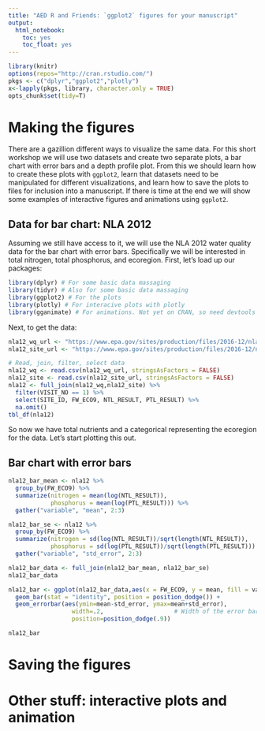 ```yaml
---
title: "AED R and Friends: `ggplot2` figures for your manuscript"
output: 
  html_notebook:
    toc: yes
    toc_float: yes
---
```


```r
library(knitr)
options(repos="http://cran.rstudio.com/")
pkgs <- c("dplyr","ggplot2","plotly")
x<-lapply(pkgs, library, character.only = TRUE)
opts_chunk$set(tidy=T)
```
 
# Making the figures
There are a gazillion different ways to visualize the same data.  For this short workshop we will use two datasets and create two separate plots, a bar chart with error bars and a depth profile plot.  From this we should learn how to create these plots with `ggplot2`, learn that datasets need to be manipulated for different visualizations, and learn how to save the plots to files for inclusion into a manuscript.  If there is time at the end we will show some examples of interactive figures and animations using `ggplot2`.

## Data for bar chart: NLA 2012
Assuming we still have access to it, we will use the NLA 2012 water quality data for the bar chart with error bars.  Specifically we will be interested in total nitrogen, total phosphorus, and ecoregion.  First, let's load up our packages:

```r
library(dplyr) # For some basic data massaging
library(tidyr) # Also for some basic data massaging
library(ggplot2) # For the plots
library(plotly) # For interacive plots with plotly
library(gganimate) # For animations. Not yet on CRAN, so need devtools
```

Next, to get the data:

```r
nla12_wq_url <- "https://www.epa.gov/sites/production/files/2016-12/nla2012_waterchem_wide.csv"
nla12_site_url <- "https://www.epa.gov/sites/production/files/2016-12/nla2012_wide_siteinfo_08232016.csv"

# Read, join, filter, select data
nla12_wq <- read.csv(nla12_wq_url, stringsAsFactors = FALSE) 
nla12_site <- read.csv(nla12_site_url, stringsAsFactors = FALSE)
nla12 <- full_join(nla12_wq,nla12_site) %>%
  filter(VISIT_NO == 1) %>%
  select(SITE_ID, FW_ECO9, NTL_RESULT, PTL_RESULT) %>%
  na.omit()
tbl_df(nla12)  
```

So now we have total nutrients and a categorical representing the ecoregion for the data.  Let's start plotting this out.

## Bar chart with error bars

```r
nla12_bar_mean <- nla12 %>%
  group_by(FW_ECO9) %>%
  summarize(nitrogen = mean(log(NTL_RESULT)),
            phosphorus = mean(log(PTL_RESULT))) %>%
  gather("variable", "mean", 2:3)

nla12_bar_se <- nla12 %>%
  group_by(FW_ECO9) %>%
  summarize(nitrogen = sd(log(NTL_RESULT))/sqrt(length(NTL_RESULT)),
            phosphorus = sd(log(PTL_RESULT))/sqrt(length(PTL_RESULT))) %>%
  gather("variable", "std_error", 2:3)

nla12_bar_data <- full_join(nla12_bar_mean, nla12_bar_se)
nla12_bar_data
```

```r
nla12_bar <- ggplot(nla12_bar_data,aes(x = FW_ECO9, y = mean, fill = variable)) +
  geom_bar(stat = "identity", position = position_dodge()) +
  geom_errorbar(aes(ymin=mean-std_error, ymax=mean+std_error),
                  width=.2,                    # Width of the error bars
                  position=position_dodge(.9))

nla12_bar
```
# Saving the figures

# Other stuff: interactive plots and animation